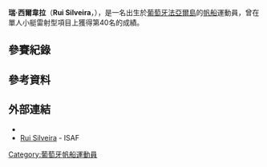 {{MedalTableTop}}
{{MedalSport | 男子[[帆船|帆船]] }}
{{MedalCountry | {{POR}} }}
{{MedalBottom}}
'''瑞·西爾韋拉'''（'''Rui Silveira'''，{{bd|1990年|2月21日|catIdx=Silveira, Rui}}），是一名出生於[[葡萄牙|葡萄牙]][[法亞爾島|法亞爾島]]的[[帆船|帆船]]運動員，曾在{{link-en|2014年世界帆船錦標賽|2014 ISAF Sailing World Championships}}單人小艇雷射型項目上獲得第40名的成績。

== 參賽紀錄 ==

== 參考資料 ==
{{Reflist}}

== 外部連結 ==
* {{Facebook|Rui-Silveira-Sailing-Athlete/377126568971257|Rui Silveira}}
* [http://www.sailing.org/biog.php?memberid=103586 Rui Silveira] {{Wayback|url=http://www.sailing.org/biog.php?memberid=103586 |date=20160801072155 }} - ISAF

{{DEFAULTSORT:Silveira, Rui}}
[[Category:葡萄牙帆船運動員|Category:葡萄牙帆船運動員]]